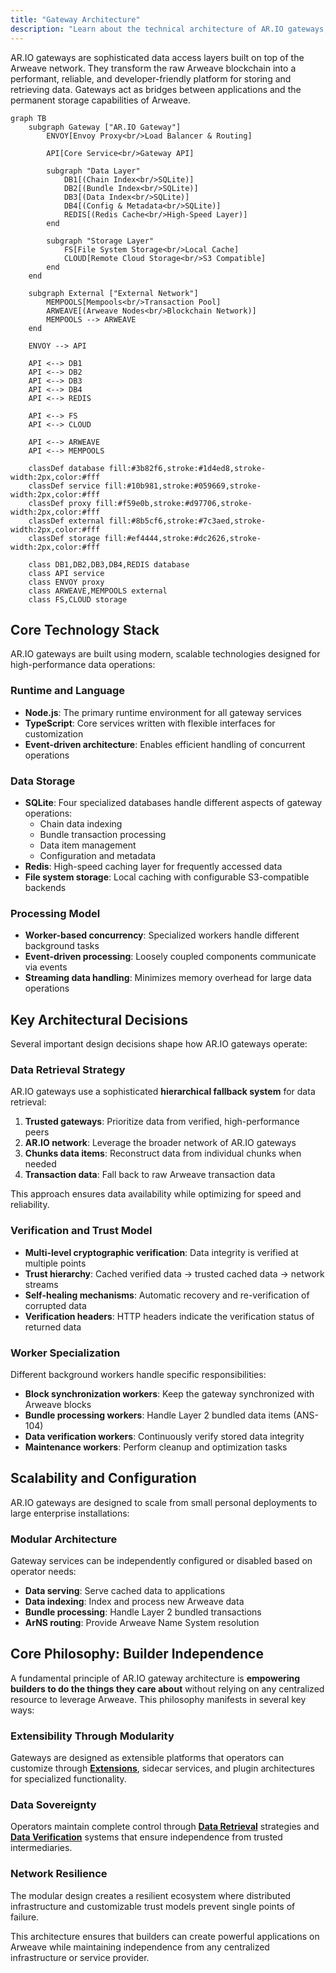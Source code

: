 ```yaml
---
title: "Gateway Architecture"
description: "Learn about the technical architecture of AR.IO gateways, their core dependencies, and key design decisions"
---
```


AR.IO gateways are sophisticated data access layers built on top of the Arweave network. They transform the raw Arweave blockchain into a performant, reliable, and developer-friendly platform for storing and retrieving data. Gateways act as bridges between applications and the permanent storage capabilities of Arweave.

```mermaid
graph TB
    subgraph Gateway ["AR.IO Gateway"]
        ENVOY[Envoy Proxy<br/>Load Balancer & Routing]
        
        API[Core Service<br/>Gateway API]
        
        subgraph "Data Layer"
            DB1[(Chain Index<br/>SQLite)]
            DB2[(Bundle Index<br/>SQLite)]
            DB3[(Data Index<br/>SQLite)]
            DB4[(Config & Metadata<br/>SQLite)]
            REDIS[(Redis Cache<br/>High-Speed Layer)]
        end
        
        subgraph "Storage Layer"
            FS[File System Storage<br/>Local Cache]
            CLOUD[Remote Cloud Storage<br/>S3 Compatible]
        end
    end
    
    subgraph External ["External Network"]
        MEMPOOLS[Mempools<br/>Transaction Pool]
        ARWEAVE[(Arweave Nodes<br/>Blockchain Network)]
        MEMPOOLS --> ARWEAVE
    end

    ENVOY --> API

    API <--> DB1
    API <--> DB2
    API <--> DB3
    API <--> DB4
    API <--> REDIS
    
    API <--> FS
    API <--> CLOUD

    API <--> ARWEAVE
    API <--> MEMPOOLS

    classDef database fill:#3b82f6,stroke:#1d4ed8,stroke-width:2px,color:#fff
    classDef service fill:#10b981,stroke:#059669,stroke-width:2px,color:#fff
    classDef proxy fill:#f59e0b,stroke:#d97706,stroke-width:2px,color:#fff
    classDef external fill:#8b5cf6,stroke:#7c3aed,stroke-width:2px,color:#fff
    classDef storage fill:#ef4444,stroke:#dc2626,stroke-width:2px,color:#fff
    
    class DB1,DB2,DB3,DB4,REDIS database
    class API service
    class ENVOY proxy
    class ARWEAVE,MEMPOOLS external
    class FS,CLOUD storage
```

## Core Technology Stack

AR.IO gateways are built using modern, scalable technologies designed for high-performance data operations:

### Runtime and Language
- **Node.js**: The primary runtime environment for all gateway services
- **TypeScript**: Core services written with flexible interfaces for customization
- **Event-driven architecture**: Enables efficient handling of concurrent operations

### Data Storage
- **SQLite**: Four specialized databases handle different aspects of gateway operations:
  - Chain data indexing
  - Bundle transaction processing  
  - Data item management
  - Configuration and metadata
- **Redis**: High-speed caching layer for frequently accessed data
- **File system storage**: Local caching with configurable S3-compatible backends

### Processing Model
- **Worker-based concurrency**: Specialized workers handle different background tasks
- **Event-driven processing**: Loosely coupled components communicate via events
- **Streaming data handling**: Minimizes memory overhead for large data operations

## Key Architectural Decisions

Several important design decisions shape how AR.IO gateways operate:

### Data Retrieval Strategy
AR.IO gateways use a sophisticated **hierarchical fallback system** for data retrieval:

1. **Trusted gateways**: Prioritize data from verified, high-performance peers
2. **AR.IO network**: Leverage the broader network of AR.IO gateways  
3. **Chunks data items**: Reconstruct data from individual chunks when needed
4. **Transaction data**: Fall back to raw Arweave transaction data

This approach ensures data availability while optimizing for speed and reliability.

### Verification and Trust Model
- **Multi-level cryptographic verification**: Data integrity is verified at multiple points
- **Trust hierarchy**: Cached verified data → trusted cached data → network streams
- **Self-healing mechanisms**: Automatic recovery and re-verification of corrupted data
- **Verification headers**: HTTP headers indicate the verification status of returned data

### Worker Specialization
Different background workers handle specific responsibilities:

- **Block synchronization workers**: Keep the gateway synchronized with Arweave blocks
- **Bundle processing workers**: Handle Layer 2 bundled data items (ANS-104)
- **Data verification workers**: Continuously verify stored data integrity
- **Maintenance workers**: Perform cleanup and optimization tasks

## Scalability and Configuration

AR.IO gateways are designed to scale from small personal deployments to large enterprise installations:

### Modular Architecture
Gateway services can be independently configured or disabled based on operator needs:
- **Data serving**: Serve cached data to applications
- **Data indexing**: Index and process new Arweave data
- **Bundle processing**: Handle Layer 2 bundled transactions
- **ArNS routing**: Provide Arweave Name System resolution

## Core Philosophy: Builder Independence

A fundamental principle of AR.IO gateway architecture is **empowering builders to do the things they care about** without relying on any centralized resource to leverage Arweave. This philosophy manifests in several key ways:

### Extensibility Through Modularity
Gateways are designed as extensible platforms that operators can customize through **[Extensions](/build/extensions/)**, sidecar services, and plugin architectures for specialized functionality.

### Data Sovereignty
Operators maintain complete control through **[Data Retrieval](/learn/gateways/data-retrieval)** strategies and **[Data Verification](/learn/gateways/data-verification)** systems that ensure independence from trusted intermediaries.

### Network Resilience
The modular design creates a resilient ecosystem where distributed infrastructure and customizable trust models prevent single points of failure.

This architecture ensures that builders can create powerful applications on Arweave while maintaining independence from any centralized infrastructure or service provider.


